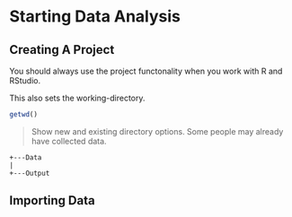 # Starting Data Analysis

## Creating A Project

You should always use the project functonality when you work with R and RStudio.

This also sets the working-directory.

```r
getwd()
```



> Show new and existing directory options. Some people may already have collected data.

    +---Data
    |
    +---Output
    
    
## Importing Data    